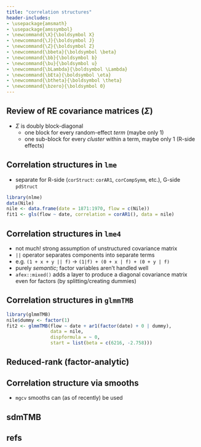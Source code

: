 ```yaml
---
title: "correlation structures"
header-includes:
- \usepackage{amsmath}
- \usepackage{amssymbol}
- \newcommand{\X}{\boldsymbol X}
- \newcommand{\J}{\boldsymbol J}
- \newcommand{\Z}{\boldsymbol Z}
- \newcommand{\bbeta}{\boldsymbol \beta}
- \newcommand{\bb}{\boldsymbol b}
- \newcommand{\bu}{\boldsymbol u}
- \newcommand{\bLambda}{\boldsymbol \Lambda}
- \newcommand{\bEta}{\boldsymbol \eta}
- \newcommand{\btheta}{\boldsymbol \theta}
- \newcommand{\bzero}{\boldsymbol 0}
---
```


\newcommand{\bm}[1]{#1}

## Review of RE covariance matrices ($\Sigma$)

* $\Sigma$ is doubly block-diagonal
   * one block for every random-effect *term* (maybe only 1)
   * one sub-block for every *cluster* within a term, maybe only 1 (R-side effects)
   
## Correlation structures in `lme`

- separate for R-side (`corStruct`: `corAR1`, `corCompSymm`, etc.), G-side `pdStruct`

```r
library(nlme)
data(Nile)
nile <- data.frame(date = 1871:1970, flow = c(Nile))
fit1 <- gls(flow ~ date, correlation = corAR1(), data = nile)
```

## Correlation structures in `lme4`

* not much! strong assumption of unstructured covariance matrix
* `||` operator separates components into separate terms
* e.g. `(1 + x + y || f)` $\to$ `(1|f) + (0 + x | f) + (0 + y | f)`
* purely *semantic*; factor variables aren't handled well
* `afex::mixed()` adds a layer to produce a diagonal covariance matrix even for factors (by splitting/creating dummies)

## Correlation structures in `glmmTMB`

```r
library(glmmTMB)
nile$dummy <- factor(1)
fit2 <- glmmTMB(flow ~ date + ar1(factor(date) + 0 | dummy),
                data = nile,
                dispformula = ~ 0,
                start = list(beta = c(6216, -2.758)))
```

## Reduced-rank (factor-analytic)

## Correlation structure via smooths

* `mgcv` smooths can (as of recently) be used 

## sdmTMB
## refs {.refs}
